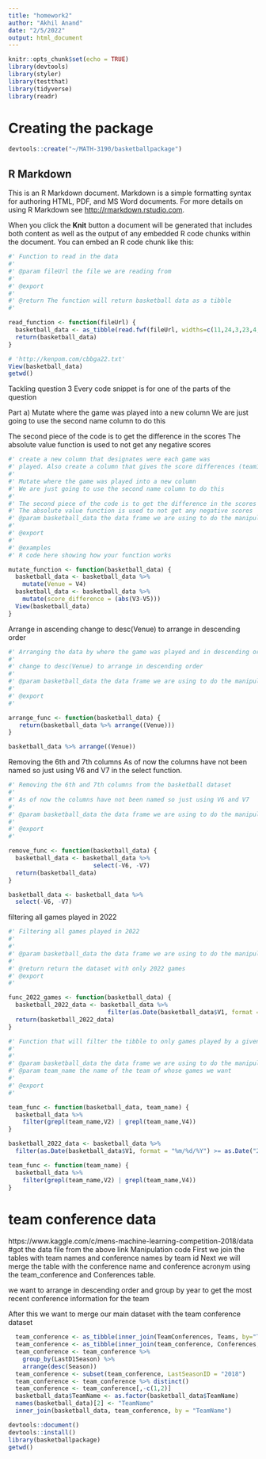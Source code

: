```yaml
---
title: "homework2"
author: "Akhil Anand"
date: "2/5/2022"
output: html_document
---
```


```r
knitr::opts_chunk$set(echo = TRUE)
library(devtools)
library(styler)
library(testthat)
library(tidyverse)
library(readr)
```

# Creating the package

```r
devtools::create("~/MATH-3190/basketballpackage")
```

## R Markdown

This is an R Markdown document. Markdown is a simple formatting syntax for authoring HTML, PDF, and MS Word documents. For more details on using R Markdown see <http://rmarkdown.rstudio.com>.

When you click the **Knit** button a document will be generated that includes both content as well as the output of any embedded R code chunks within the document. You can embed an R code chunk like this:
```r
#' Function to read in the data
#' 
#' @param fileUrl the file we are reading from
#'
#' @export
#'
#' @return The function will return basketball data as a tibble
#' 

read_function <- function(fileUrl) {
  basketball_data <- as_tibble(read.fwf(fileUrl, widths=c(11,24,3,23,4,4,21)))
  return(basketball_data)
}

```

```r
# 'http://kenpom.com/cbbga22.txt'
View(basketball_data)
getwd()
```

Tackling question 3 
Every code snippet is for one of the parts of the question

Part a)
Mutate where the game was played into a new column
We are just going to use the second name column to do this

The second piece of the code is to get the difference in the scores
The absolute value function is used to not get any negative scores

```r
#' create a new column that designates were each game was
#' played. Also create a column that gives the score differences (team1−team2)
#' 
#' Mutate where the game was played into a new column
#' We are just going to use the second name column to do this
#'
#' The second piece of the code is to get the difference in the scores
#' The absolute value function is used to not get any negative scores
#' @param basketball_data the data frame we are using to do the manipulation
#'
#' @export
#' 
#' @examples
#' R code here showing how your function works

mutate_function <- function(basketball_data) {
  basketball_data <- basketball_data %>%
    mutate(Venue = V4)
  basketball_data <- basketball_data %>% 
    mutate(score_difference = (abs(V3-V5)))
  View(basketball_data)
}

```



Arrange in ascending 
change to desc(Venue) to arrange in descending order

```r
#' Arranging the data by where the game was played and in descending order
#' 
#' change to desc(Venue) to arrange in descending order
#'
#' @param basketball_data the data frame we are using to do the manipulation
#'
#' @export
#' 

arrange_func <- function(basketball_data) {
   return(basketball_data %>% arrange((Venue)))
}
```

```r
basketball_data %>% arrange((Venue))

```

Removing the 6th and 7th columns
As of now the columns have not been named so just using V6 and V7 
in the select function.

```r
#' Removing the 6th and 7th columns from the basketball dataset
#' 
#' As of now the columns have not been named so just using V6 and V7 
#'
#' @param basketball_data the data frame we are using to do the manipulation
#'
#' @export
#' 

remove_func <- function(basketball_data) {
  basketball_data <- basketball_data %>% 
                        select(-V6, -V7)
  return(basketball_data)
}
```

```r
basketball_data <- basketball_data %>% 
  select(-V6, -V7)

```


filtering all games played in 2022

```r
#' Filtering all games played in 2022
#' 
#'
#' @param basketball_data the data frame we are using to do the manipulation
#'
#' @return return the dataset with only 2022 games
#' @export
#' 

func_2022_games <- function(basketball_data) {
  basketball_2022_data <- basketball_data %>% 
                            filter(as.Date(basketball_data$V1, format = "%m/%d/%Y") >=                                 as.Date("2022/01/01"))
  return(basketball_2022_data)
}
```


```r
#' Function that will filter the tibble to only games played by a given team
#' 
#'
#' @param basketball_data the data frame we are using to do the manipulation
#' @param team_name the name of the team of whose games we want
#'
#' @export
#' 

team_func <- function(basketball_data, team_name) {
  basketball_data %>% 
    filter(grepl(team_name,V2) | grepl(team_name,V4))
}
```


```r
basketball_2022_data <- basketball_data %>% 
  filter(as.Date(basketball_data$V1, format = "%m/%d/%Y") >= as.Date("2022/01/01"))

team_func <- function(team_name) {
  basketball_data %>% 
    filter(grepl(team_name,V2) | grepl(team_name,V4))
}
```


# team conference data
https://www.kaggle.com/c/mens-machine-learning-competition-2018/data
#got the data file from the above link
Manipulation code
First we join the tables with team names and conference names by team id
Next we will merge the table with the conference name and conference acronym using the
team_conference and Conferences table.

we want to arrange in descending order and group by year to get the most recent conference 
information for the team 

After this we want to merge our main dataset with the team conference dataset

```r
  team_conference <- as_tibble(inner_join(TeamConferences, Teams, by="TeamID"))
  team_conference <- as_tibble(inner_join(team_conference, Conferences, by = "ConfAbbrev"))
  team_conference <- team_conference %>% 
    group_by(LastD1Season) %>%
    arrange(desc(Season))
  team_conference <- subset(team_conference, LastSeasonID = "2018")
  team_conference <- team_conference %>% distinct()
  team_conference <- team_conference[,-c(1,2)]
  basketball_data$TeamName <- as.factor(basketball_data$TeamName)
  names(basketball_data)[2] <- "TeamName"
  inner_join(basketball_data, team_conference, by = "TeamName")
```


```r
devtools::document()
devtools::install()
library(basketballpackage)
getwd()
```


